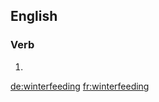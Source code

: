 ==English==

===Verb===
{{head|en|present participle}}

# {{present participle of|winterfeed|lang=en|nocat=1}}

[[de:winterfeeding]]
[[fr:winterfeeding]]